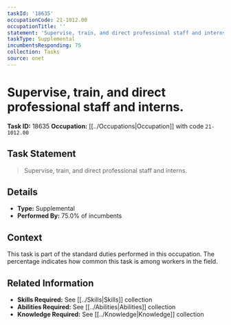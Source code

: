 ```yaml
---
taskId: '18635'
occupationCode: 21-1012.00
occupationTitle: ''
statement: 'Supervise, train, and direct professional staff and interns.'
taskType: Supplemental
incumbentsResponding: 75
collection: Tasks
source: onet
---
```

# Supervise, train, and direct professional staff and interns.

**Task ID:** 18635
**Occupation:** [[../Occupations|Occupation]] with code `21-1012.00`

## Task Statement

> Supervise, train, and direct professional staff and interns.

## Details

- **Type:** Supplemental
- **Performed By:** 75.0% of incumbents

## Context

This task is part of the standard duties performed in this occupation. The percentage indicates how common this task is among workers in the field.

## Related Information

- **Skills Required:** See [[../Skills|Skills]] collection
- **Abilities Required:** See [[../Abilities|Abilities]] collection
- **Knowledge Required:** See [[../Knowledge|Knowledge]] collection

